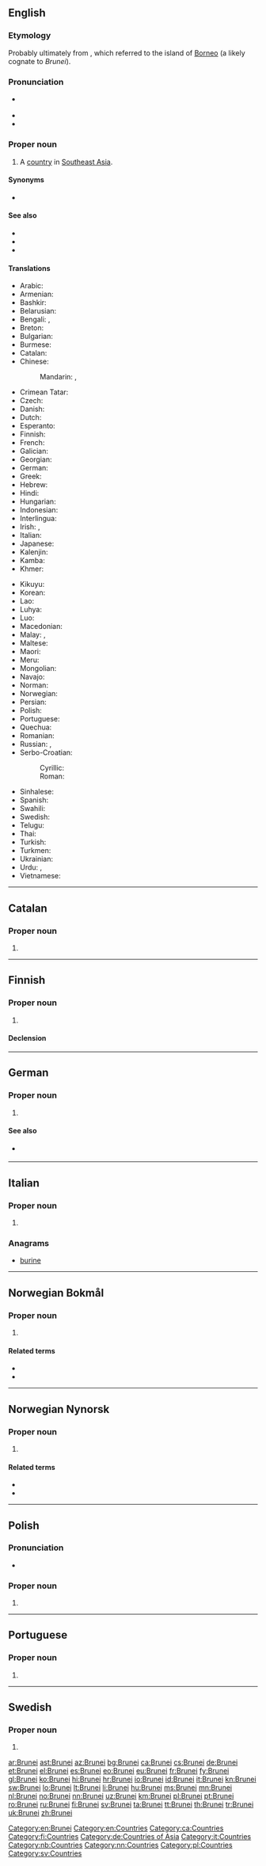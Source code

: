{{also|brunei|Brunéi|Brúnei}}
==English==
{{wikipedia}}

===Etymology===
Probably ultimately from {{der|en|sa|वरुण|tr=váruṇa}}, which referred to the island of [[Borneo]] (a likely cognate to ''Brunei'').

===Pronunciation===
* {{a|GenAm}} {{IPA|/bɹuːˈnaɪ/|lang=en}}
* {{hyphenation|Bru|nei|lang=en}}
* {{audio|En-us-Brunei.ogg|Audio (US)|lang=en}}

===Proper noun===
{{en-proper noun}}

# A [[country]] in [[Southeast Asia]].

====Synonyms====
* {{l|en|Negara Brunei Darussalam}}

====See also====
* {{l|en|Bandar Seri Begawan}}
* {{pedialite}}
* {{l|en|Appendix:Countries of the world|Countries of the world}}

====Translations====
{{trans-top|a country in Southeast Asia}}
* Arabic: {{t|ar|بْرُونَاي|f}}
* Armenian: {{t|hy|Բրունեյ}}
* Bashkir: {{t|ba|Бруней|sc=Cyrl}}
* Belarusian: {{t|be|Бруне́й|m}}
* Bengali: {{t|bn|ব্রুনাই}}, {{t|bn|ব্রুনেই}}
* Breton: {{t|br|Brunei}}
* Bulgarian: {{t+|bg|Бруне́й|m}}
* Burmese: {{t|my|ဘရူနိုင်း|sc=Mymr}}
* Catalan: {{t+|ca|Brunei|m}}
* Chinese:
*: Mandarin: {{t+|cmn|文萊|sc=Hani}}, {{t+|cmn|文莱|tr=Wénlái|sc=Hani}}
* Crimean Tatar: {{t|crh|Bruney}}
* Czech: {{t+|cs|Brunej|f}}
* Danish: {{t|da|Brunei|n}}
* Dutch: {{t+|nl|Brunei}}
* Esperanto: {{t+|eo|Brunejo}}
* Finnish: {{t+|fi|Brunei}}
* French: {{t+|fr|Brunei|m}}
* Galician: {{t+|gl|Brunei}}
* Georgian: {{t|ka|ბრუნეი|sc=Geor}}
* German: {{t+|de|Brunei Darussalam|n}}
* Greek: {{t+|el|Μπρουνέι|n}}
* Hebrew: {{t|he|ברוניי|tr=bruney}}
* Hindi: {{t+|hi|ब्रुनेई|tr=brunēī}}
* Hungarian: {{t+|hu|Brunei}}
* Indonesian: {{t+|id|Brunei}}
* Interlingua: {{t|ia|Brunei}}
* Irish: {{t|ga|Brúiné|f}}, {{t|ga|Brúiné Darasalám|f}}
* Italian: {{t+|it|Brunei}}
* Japanese: {{t+|ja|ブルネイ|tr=Burunei}}
* Kalenjin: {{t|kln|Brunei}}
* Kamba: {{t|kam|Brunei}}
* Khmer: {{t+|km|ព្រុយណេ|sc=Khmr|tr=pruyneh}}
{{trans-mid}}
* Kikuyu: {{t|ki|Brunei}}
* Korean: {{t|ko|^브루나이|sc=Hang}}
* Lao: {{t+|lo|ບຣູໄນ|sc=Laoo}}
* Luhya: {{t|luy|Brunei}}
* Luo: {{t|luo|Brunei}}
* Macedonian: {{t|mk|Брунеј|m}}
* Malay: {{t+|ms|Brunei}}, {{t|ms|Brunei Darussalam}}
* Maltese: {{t|mt|Brunej|alt=il-Brunej}}
* Maori: {{t|mi|Poronai}}
* Meru: {{t|mer|Brunei}}
* Mongolian: {{t|mn|Бруней|sc=Cyrl}}
* Navajo: {{t|nv|Bwoonéí}}
* Norman: {{t|nrf|Brunei Darussalam}}
* Norwegian: {{t+|no|Brunei}}
* Persian: {{t|fa|برونئی|tr=boruney}}
* Polish: {{t+|pl|Brunei}}
* Portuguese: {{t+|pt|Brunei}}
* Quechua: {{t|qu|Bruniy}}
* Romanian: {{t+|ro|Brunei}}
* Russian: {{t+|ru|Бруне́й|m}}, {{t|ru|Бруне́й-Даруссала́м|m}}
* Serbo-Croatian:
*: Cyrillic: {{t|sh|Брунеј|m|sc=Cyrl}}
*: Roman: {{t+|sh|Brunej|m}}
* Sinhalese: {{t|si|බෲනායි|sc=Sinh}}
* Spanish: {{t+|es|Brunéi}}
* Swahili: {{t+|sw|Brunei}}
* Swedish: {{t+|sv|Brunei}}
* Telugu: {{t+|te|బ్రూనై|sc=Telu}}
* Thai: {{t|th|บรูไน}}
* Turkish: {{t+|tr|Bruney}}
* Turkmen: {{t|tk|Bruneý}}
* Ukrainian: {{t+|uk|Бруне́й|m}}
* Urdu: {{t|ur|برونائی|tr=brūnā'ī}}, {{t|ur|برونائی دارالسلام}}
* Vietnamese: {{t|vi|Brunei}}
{{trans-bottom}}


[[Category:en:Brunei]]
[[Category:en:Countries]]

----

==Catalan==
{{wikipedia|lang=ca}}

===Proper noun===
{{ca-proper noun|m}}

# {{l|en|Brunei}}

[[Category:ca:Countries]]

----

==Finnish==
{{wikipedia|lang=fi}}

===Proper noun===
{{fi-proper noun}}

# {{l|en|Brunei}}

====Declension====
{{fi-decl-maa|n=sg|Brunei|a}}

[[Category:fi:Countries]]

----

==German==
{{wikipedia|lang=de}}

===Proper noun===
{{de-proper noun|n}}

# {{l|en|Brunei}}

====See also====
* {{l|de|Brunei Darussalam}} {{qualifier|official name}}

[[Category:de:Countries of Asia]]

----

==Italian==
{{wikipedia|lang=it}}

===Proper noun===
{{it-proper noun|g=m}}

# {{l|en|Brunei}}

===Anagrams===
* [[burine#Italian|burine]]

[[Category:it:Countries]]

----

==Norwegian Bokmål==
{{wikipedia|lang=no}}

===Proper noun===
{{head|nb|proper noun}}

# {{l|en|Brunei}}

====Related terms====
* {{l|nb|bruneier}}
* {{l|nb|bruneisk}}

[[Category:nb:Countries]]

----
==Norwegian Nynorsk==
{{wikipedia|lang=nn}}

===Proper noun===
{{head|nn|proper noun}}

# {{l|en|Brunei}}

====Related terms====
* {{l|nn|bruneiar}}
* {{l|nn|bruneisk}}

[[Category:nn:Countries]]

----
==Polish==

===Pronunciation===
* {{audio|Pl-Brunei.ogg|Audio|lang=pl}}

===Proper noun===
{{head|pl|proper noun|g=n|undeclinable}}

# {{l|en|Brunei}}

[[Category:pl:Countries]]

----

==Portuguese==

===Proper noun===
{{pt-proper noun|m}}

# {{place|pt|country|in southeast|continent/Asia|t1=Brunei}}

----

==Swedish==

===Proper noun===
{{head|sv|proper noun}}

# {{l|en|Brunei}}

[[Category:sv:Countries]]

[[ar:Brunei]]
[[ast:Brunei]]
[[az:Brunei]]
[[bg:Brunei]]
[[ca:Brunei]]
[[cs:Brunei]]
[[de:Brunei]]
[[et:Brunei]]
[[el:Brunei]]
[[es:Brunei]]
[[eo:Brunei]]
[[eu:Brunei]]
[[fr:Brunei]]
[[fy:Brunei]]
[[gl:Brunei]]
[[ko:Brunei]]
[[hi:Brunei]]
[[hr:Brunei]]
[[io:Brunei]]
[[id:Brunei]]
[[it:Brunei]]
[[kn:Brunei]]
[[sw:Brunei]]
[[lo:Brunei]]
[[lt:Brunei]]
[[li:Brunei]]
[[hu:Brunei]]
[[ms:Brunei]]
[[mn:Brunei]]
[[nl:Brunei]]
[[no:Brunei]]
[[nn:Brunei]]
[[uz:Brunei]]
[[km:Brunei]]
[[pl:Brunei]]
[[pt:Brunei]]
[[ro:Brunei]]
[[ru:Brunei]]
[[fi:Brunei]]
[[sv:Brunei]]
[[ta:Brunei]]
[[tt:Brunei]]
[[th:Brunei]]
[[tr:Brunei]]
[[uk:Brunei]]
[[zh:Brunei]]